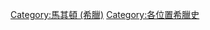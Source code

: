 {{Commonscat|History of Macedonia}}

[[Category:馬其頓_(希臘)|Category:馬其頓 (希臘)]]
[[Category:各位置希臘史|Category:各位置希臘史]]